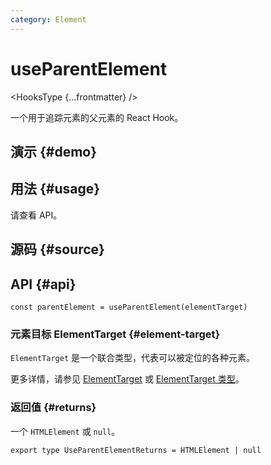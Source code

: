 ```yaml
---
category: Element
---
```


# useParentElement


<HooksType {...frontmatter} />

一个用于追踪元素的父元素的 React Hook。

## 演示 \{#demo}


<App />

## 用法 \{#usage}

请查看 API。

## 源码 \{#source}


<Source />

## API \{#api}

```tsx
const parentElement = useParentElement(elementTarget)
```

### 元素目标 ElementTarget \{#element-target}

`ElementTarget` 是一个联合类型，代表可以被定位的各种元素。

更多详情，请参见 [ElementTarget](/docs/fearetus/element-target) 或 [ElementTarget 类型](/docs/fearetus/element-target#element-target-types)。

### 返回值 \{#returns}

一个 `HTMLElement` 或 `null`。

```tsx
export type UseParentElementReturns = HTMLElement | null
```
